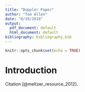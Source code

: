 ```yaml
---
title: "Doppler Paper"
author: "Tom Allen"
date: "6/19/2018"
output:
  pdf_document: default
  html_document: default
bibliography: bibliography.bib
---
```


```r
knitr::opts_chunk$set(echo = TRUE)
```


# Introduction

Citation [@meltzer_resource_2012].

